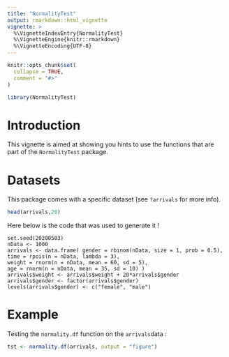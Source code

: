 ---
title: "NormalityTest"
output: rmarkdown::html_vignette
vignette: >
  %\VignetteIndexEntry{NormalityTest}
  %\VignetteEngine{knitr::rmarkdown}
  %\VignetteEncoding{UTF-8}
---

```{r, include = FALSE}
knitr::opts_chunk$set(
  collapse = TRUE,
  comment = "#>"
)
```

```{r setup}
library(NormalityTest)
```

# Introduction
This vignette is aimed at showing you hints to use the functions that are part 
of the `NormalityTest` package.

# Datasets
This package comes with a specific dataset (see `?arrivals` for more info).

```{r arrivals.head, echo=TRUE}
head(arrivals,20)
```


Here below is the code that was used to generate it !

`set.seed(20200503)`   
`nData <- 1000`  
`arrivals <- data.frame( gender = rbinom(nData, size = 1, prob = 0.5),`    
`                        time = rpois(n = nData, lambda = 3),`  
`                        weight = rnorm(n = nData, mean = 60, sd = 5),`     
`                        age = rnorm(n = nData, mean = 35, sd = 10) )`      
`arrivals$weight <- arrivals$weight + 20*arrivals$gender`   
`arrivals$gender <- factor(arrivals$gender)`   
`levels(arrivals$gender) <- c("female", "male")`  


# Example

Testing the `normality.df` function on the `arrivals`data :

```{r example, echo=TRUE, fig.height = 4, fig.width = 6}
tst <- normality.df(arrivals, output = "figure")
```


